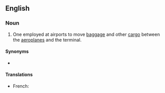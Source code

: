 ==English==
{{wikipedia}}

===Noun===
{{en-noun}}

# One employed at airports to move [[baggage]] and other [[cargo]] between the [[aeroplane]]s and the terminal.

====Synonyms====
* {{l|en|rampie}}

====Translations====
{{trans-top}}
* French: {{t+|fr|bagagiste|m}}
{{trans-mid}}
{{trans-bottom}}

{{C|en|Aviation|People|Occupations}}
